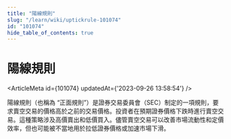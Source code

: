 ```yaml
---
title: "陽線規則"
slug: "/learn/wiki/uptickrule-101074"
id: "101074"
hide_table_of_contents: true
---
```



# 陽線規則

<ArticleMeta id={101074} updatedAt={'2023-09-26 13:58:54'} />
<div className='border-solid border-b border-t-0 my-4 border-[var(--ifm-color-gray-300)]' />

陽線規則（也稱為 “正面規則”）是證券交易委員會（SEC）制定的一項規則，要求賣空交易的價格高於之前的交易價格。投資者在預期證券價格下跌時進行賣空交易。這種策略涉及高價賣出和低價買入。儘管賣空交易可以改善市場流動性和定價效率，但也可能被不當地用於拉低證券價格或加速市場下滑。
